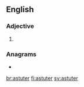 ==English==

===Adjective===
{{head|en|adjective comparative form}}

# {{en-comparative of|astute}}

===Anagrams===
* {{l|en|stature}}

[[br:astuter]]
[[fi:astuter]]
[[sv:astuter]]